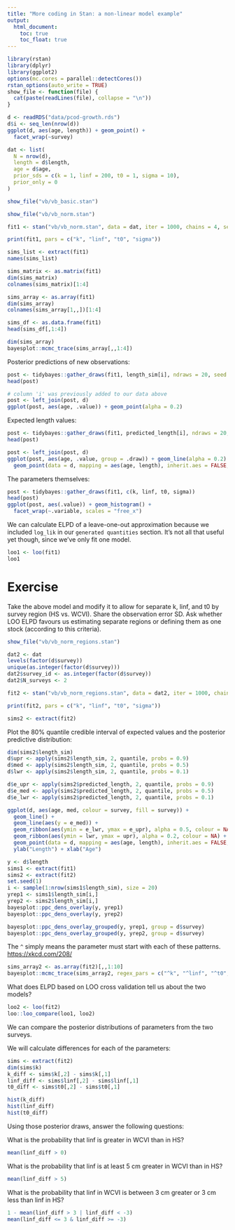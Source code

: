 ```yaml
---
title: "More coding in Stan: a non-linear model example"
output:
  html_document:
    toc: true
    toc_float: true
---
```


```r
library(rstan)
library(dplyr)
library(ggplot2)
options(mc.cores = parallel::detectCores())
rstan_options(auto_write = TRUE)
show_file <- function(file) {
  cat(paste(readLines(file), collapse = "\n"))
}
```

```r
d <- readRDS("data/pcod-growth.rds")
d$i <- seq_len(nrow(d))
ggplot(d, aes(age, length)) + geom_point() +
  facet_wrap(~survey)
```

```r
dat <- list(
  N = nrow(d),
  length = d$length,
  age = d$age,
  prior_sds = c(k = 1, linf = 200, t0 = 1, sigma = 10),
  prior_only = 0
)
```

```r
show_file("vb/vb_basic.stan")
```

```r
show_file("vb/vb_norm.stan")
```

```r
fit1 <- stan("vb/vb_norm.stan", data = dat, iter = 1000, chains = 4, seed = 9129)
```

```r
print(fit1, pars = c("k", "linf", "t0", "sigma"))
```

```r
sims_list <- extract(fit1)
names(sims_list)

sims_matrix <- as.matrix(fit1)
dim(sims_matrix)
colnames(sims_matrix)[1:4]

sims_array <- as.array(fit1)
dim(sims_array)
colnames(sims_array[1,,])[1:4]

sims_df <- as.data.frame(fit1)
head(sims_df[,1:4])
```

```r
dim(sims_array)
bayesplot::mcmc_trace(sims_array[,,1:4])
```

Posterior predictions of new observations:

```r
post <- tidybayes::gather_draws(fit1, length_sim[i], ndraws = 20, seed = 9283)
head(post)

# column 'i' was previously added to our data above
post <- left_join(post, d)
ggplot(post, aes(age, .value)) + geom_point(alpha = 0.2)
```

Expected length values:

```r
post <- tidybayes::gather_draws(fit1, predicted_length[i], ndraws = 20, seed = 9283)
head(post)

post <- left_join(post, d)
ggplot(post, aes(age, .value, group = .draw)) + geom_line(alpha = 0.2) +
  geom_point(data = d, mapping = aes(age, length), inherit.aes = FALSE, alpha = 0.2)
```

The parameters themselves:

```r
post <- tidybayes::gather_draws(fit1, c(k, linf, t0, sigma))
head(post)
ggplot(post, aes(.value)) + geom_histogram() +
  facet_wrap(~.variable, scales = "free_x")
```

We can calculate ELPD of a leave-one-out approximation because we included `log_lik` in our `generated quantities` section. It's not all that useful yet though, since we've only fit one model.

```r
loo1 <- loo(fit1)
loo1
```

# Exercise

Take the above model and modify it to allow for separate k, linf, and t0 by survey region (HS vs. WCVI). Share the observation error SD. Ask whether LOO ELPD favours us estimating separate regions or defining them as one stock (according to this criteria).

```r
show_file("vb/vb_norm_regions.stan")
```

```r
dat2 <- dat
levels(factor(d$survey))
unique(as.integer(factor(d$survey)))
dat2$survey_id <- as.integer(factor(d$survey))
dat2$N_surveys <- 2

fit2 <- stan("vb/vb_norm_regions.stan", data = dat2, iter = 1000, chains = 4, seed = 9129)
```

```r
print(fit2, pars = c("k", "linf", "t0", "sigma"))
```

```r
sims2 <- extract(fit2)
```

Plot the 80% quantile credible interval of expected values and the posterior predictive distribution:

```r
dim(sims2$length_sim)
d$upr <- apply(sims2$length_sim, 2, quantile, probs = 0.9)
d$med <- apply(sims2$length_sim, 2, quantile, probs = 0.5)
d$lwr <- apply(sims2$length_sim, 2, quantile, probs = 0.1)

d$e_upr <- apply(sims2$predicted_length, 2, quantile, probs = 0.9)
d$e_med <- apply(sims2$predicted_length, 2, quantile, probs = 0.5)
d$e_lwr <- apply(sims2$predicted_length, 2, quantile, probs = 0.1)

ggplot(d, aes(age, med, colour = survey, fill = survey)) + 
  geom_line() +
  geom_line(aes(y = e_med)) +
  geom_ribbon(aes(ymin = e_lwr, ymax = e_upr), alpha = 0.5, colour = NA) +
  geom_ribbon(aes(ymin = lwr, ymax = upr), alpha = 0.2, colour = NA) +
  geom_point(data = d, mapping = aes(age, length), inherit.aes = FALSE, alpha = 0.2) +
  ylab("Length") + xlab("Age")
```

```r
y <- d$length
sims1 <- extract(fit1)
sims2 <- extract(fit2)
set.seed(1)
i <- sample(1:nrow(sims1$length_sim), size = 20)
yrep1 <- sims1$length_sim[i,]
yrep2 <- sims2$length_sim[i,]
bayesplot::ppc_dens_overlay(y, yrep1)
bayesplot::ppc_dens_overlay(y, yrep2)

bayesplot::ppc_dens_overlay_grouped(y, yrep1, group = d$survey)
bayesplot::ppc_dens_overlay_grouped(y, yrep2, group = d$survey)
```

The `^` simply means the parameter must start with each of these patterns.
<https://xkcd.com/208/>

```r
sims_array2 <- as.array(fit2)[,,1:10]
bayesplot::mcmc_trace(sims_array2, regex_pars = c("^k", "^linf", "^t0", "^sigma"))
```

What does ELPD based on LOO cross validation tell us about the two models?

```r
loo2 <- loo(fit2)
loo::loo_compare(loo1, loo2)
```

We can compare the posterior distributions of parameters from the two surveys.

We will calculate differences for each of the parameters:

```r
sims <- extract(fit2)
dim(sims$k)
k_diff <- sims$k[,2] - sims$k[,1]
linf_diff <- sims$linf[,2] - sims$linf[,1]
t0_diff <- sims$t0[,2] - sims$t0[,1]
```

```r
hist(k_diff)
hist(linf_diff)
hist(t0_diff)
```

Using those posterior draws, answer the following questions:

What is the probability that linf is greater in WCVI than in HS?

```r
mean(linf_diff > 0)
```

What is the probability that linf is at least 5 cm greater in WCVI than in HS?

```r
mean(linf_diff > 5)
```

What is the probability that linf in WCVI is between 3 cm greater or 3 cm less than linf in HS?

```r
1 - mean(linf_diff > 3 | linf_diff < -3)
mean(linf_diff <= 3 & linf_diff >= -3)
```
